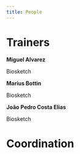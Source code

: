 ```yaml
---
title: People
---
```


# Trainers

**Miguel Alvarez**

Biosketch


**Marius Bottin**

Biosketch


**João Pedro Costa Elias**

Biosketch

# Coordination

